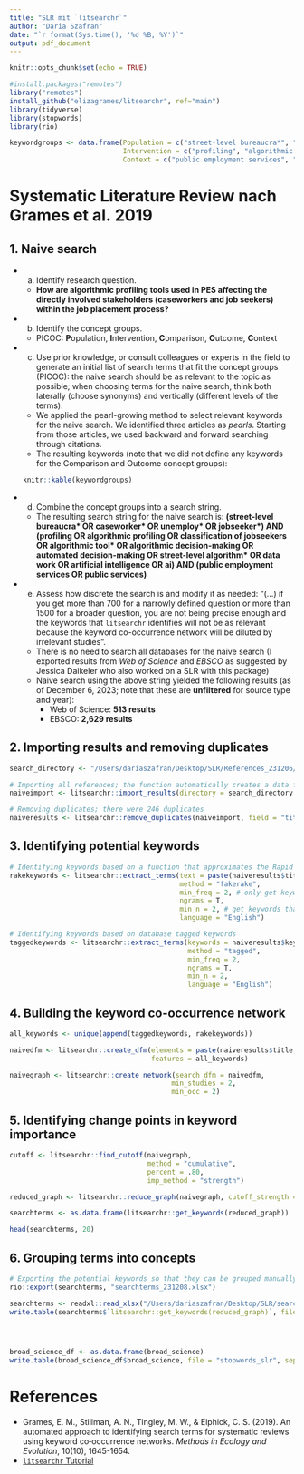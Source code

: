 ```yaml
---
title: "SLR mit `litsearchr`"
author: "Daria Szafran"
date: "`r format(Sys.time(), '%d %B, %Y')`"
output: pdf_document
---
```


```r
knitr::opts_chunk$set(echo = TRUE)
```

```r
#install.packages("remotes")
library("remotes")
install_github("elizagrames/litsearchr", ref="main")
library(tidyverse)
library(stopwords)
library(rio)
```

```r
keywordgroups <- data.frame(Population = c("street-level bureaucra*", "caseworker*", "unemploy*", "jobseeker*", "", "", "", "", "", "", ""),
                            Intervention = c("profiling", "algorithmic profiling", "classification of jobseekers", "algorithmic tool*", "algorithmic decision-making", "automated decision-making", "street-level algorithm*", "data work", "artificial intelligence", "ai", "human oversight"),
                            Context = c("public employment services", "public services", "", "", "", "", "", "", "", "", ""))
```

# Systematic Literature Review nach Grames et al. 2019

## 1. Naive search
  - a. Identify research question.
    -   **How are algorithmic profiling tools used in PES affecting the directly involved stakeholders (caseworkers and job seekers) within the job placement process?**
  
  - b. Identify the concept groups.
    -   PICOC: **P**opulation, **I**ntervention, **C**omparison, **O**utcome, **C**ontext
  
  - c. Use prior knowledge, or consult colleagues or experts in the field to generate an initial list of search terms that fit the concept groups (PICOC): the naive search should be as relevant to the topic as possible; when choosing terms for the naive search, think both laterally (choose synonyms) and vertically (different levels of the terms).
    -   We applied the pearl-growing method to select relevant keywords for the naive search. We identified three articles as *pearls*. Starting from those articles, we used backward and forward searching through citations.
    -   The resulting keywords (note that we did not define any keywords for the Comparison and Outcome concept groups):
    ```r
knitr::kable(keywordgroups)
``` 
  
  - d. Combine the concept groups into a search string.
    -   The resulting search string for the naive search is: **(street-level bureaucra\* OR caseworker\* OR unemploy\* OR jobseeker\*) AND (profiling OR algorithmic profiling OR classification of jobseekers OR algorithmic tool\* OR algorithmic decision-making OR automated decision-making OR street-level algorithm\* OR data work OR artificial intelligence OR ai) AND (public employment services OR public services)**
  
  - e. Assess how discrete the search is and modify it as needed: "(...) if you get more than 700 for a narrowly defined question or more than 1500 for a broader question, you are not being precise enough and the keywords that `litsearchr` identifies will not be as relevant because the keyword co-occurrence network will be diluted by irrelevant studies".
    -   There is no need to search all databases for the naive search (I exported results from *Web of Science* and *EBSCO* as suggested by Jessica Daikeler who also worked on a SLR with this package)
    -   Naive search using the above string yielded the following results (as of December 6, 2023; note that these are **unfiltered** for source type and year):
        -   Web of Science: **513 results**
        -   EBSCO: **2,629 results**

## 2. Importing results and removing duplicates
```r
search_directory <- "/Users/dariaszafran/Desktop/SLR/References_231206/"

# Importing all references; the function automatically creates a data frame containing the references from both databases
naiveimport <- litsearchr::import_results(directory = search_directory, verbose = T)

# Removing duplicates; there were 246 duplicates
naiveresults <- litsearchr::remove_duplicates(naiveimport, field = "title", method = "string_osa")
```

## 3. Identifying potential keywords
```r
# Identifying keywords based on a function that approximates the Rapid Automatic Keyword Extraction algorithm
rakekeywords <- litsearchr::extract_terms(text = paste(naiveresults$title, naiveresults$abstract),
                                          method = "fakerake",
                                          min_freq = 2, # only get keywords that appear at least twice in the full set of results
                                          ngrams = T,
                                          min_n = 2, # get keywords that consist of at least two words
                                          language = "English")

# Identifying keywords based on database tagged keywords
taggedkeywords <- litsearchr::extract_terms(keywords = naiveresults$keywords,
                                            method = "tagged",
                                            min_freq = 2,
                                            ngrams = T,
                                            min_n = 2,
                                            language = "English")
```

## 4. Building the keyword co-occurrence network
```r
all_keywords <- unique(append(taggedkeywords, rakekeywords))

naivedfm <- litsearchr::create_dfm(elements = paste(naiveresults$title, naiveresults$abstract),
                                   features = all_keywords)

naivegraph <- litsearchr::create_network(search_dfm = naivedfm,
                                        min_studies = 2,
                                        min_occ = 2)
```

## 5. Identifying change points in keyword importance
```r
cutoff <- litsearchr::find_cutoff(naivegraph,
                                  method = "cumulative",
                                  percent = .80,
                                  imp_method = "strength")

reduced_graph <- litsearchr::reduce_graph(naivegraph, cutoff_strength = cutoff[1])

searchterms <- as.data.frame(litsearchr::get_keywords(reduced_graph))

head(searchterms, 20)
```

## 6. Grouping terms into concepts
```r
# Exporting the potential keywords so that they can be grouped manually in Excel
rio::export(searchterms, "searchterms_231208.xlsx")

searchterms <- readxl::read_xlsx("/Users/dariaszafran/Desktop/SLR/searchterms_231208.xlsx")
write.table(searchterms$`litsearchr::get_keywords(reduced_graph)`, file = "searchterms_slr", sep = " ", row.names = F, quote = F)




broad_science_df <- as.data.frame(broad_science)
write.table(broad_science_df$broad_science, file = "stopwords_slr", sep = " ", row.names = F, quote = F)
```


  
  
  


# References

  - Grames, E. M., Stillman, A. N., Tingley, M. W., & Elphick, C. S. (2019). An automated approach to identifying search terms for systematic reviews using keyword co‐occurrence networks. *Methods in Ecology and Evolution*, 10(10), 1645-1654.
 - [`litsearchr` Tutorial]("https://luketudge.github.io/litsearchr-tutorial/litsearchr_tutorial.html")